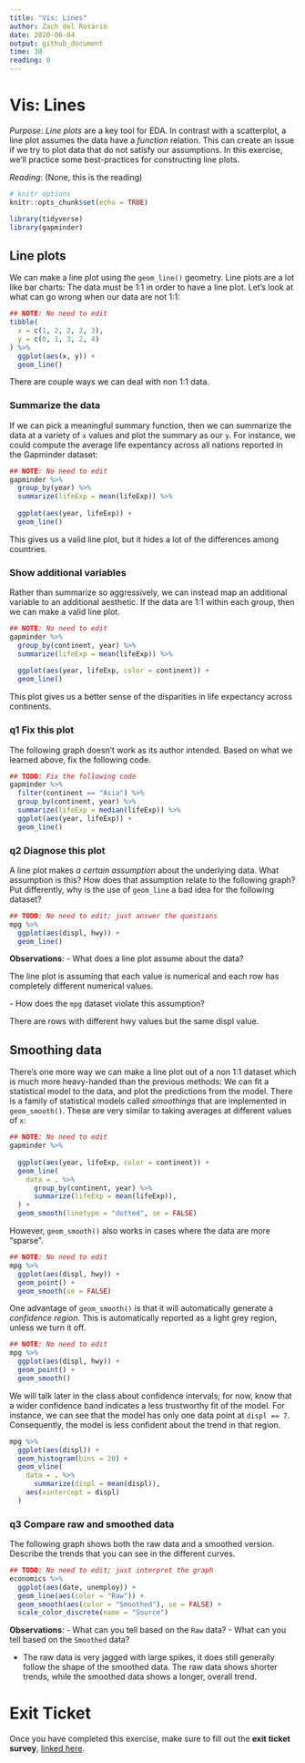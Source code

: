 ```yaml
---
title: "Vis: Lines"
author: Zach del Rosario
date: 2020-06-04
output: github_document
time: 30
reading: 0
---
```


# Vis: Lines

*Purpose*: *Line plots* are a key tool for EDA. In contrast with a scatterplot, a line plot assumes the data have a *function* relation. This can create an issue if we try to plot data that do not satisfy our assumptions. In this exercise, we'll practice some best-practices for constructing line plots.

*Reading*: (None, this is the reading)

```r
# knitr options
knitr::opts_chunk$set(echo = TRUE)
```

```r
library(tidyverse)
library(gapminder)

```

## Line plots

We can make a line plot using the `geom_line()` geometry. Line plots are a lot like bar charts: The data must be 1:1 in order to have a line plot. Let's look at what can go wrong when our data are not 1:1:

```r
## NOTE: No need to edit
tibble(
  x = c(1, 2, 2, 2, 3),
  y = c(0, 1, 3, 2, 4)
) %>% 
  ggplot(aes(x, y)) +
  geom_line()
```

There are couple ways we can deal with non 1:1 data.

### Summarize the data

If we can pick a meaningful summary function, then we can summarize the data at a variety of `x` values and plot the summary as our `y`. For instance, we could compute the average life expentancy across all nations reported in the Gapminder dataset:

```r
## NOTE: No need to edit
gapminder %>% 
  group_by(year) %>% 
  summarize(lifeExp = mean(lifeExp)) %>% 
  
  ggplot(aes(year, lifeExp)) +
  geom_line()
```

This gives us a valid line plot, but it hides a lot of the differences among countries.

### Show additional variables

Rather than summarize so aggressively, we can instead map an additional variable to an additional aesthetic. If the data are 1:1 within each group, then we can make a valid line plot.

```r
## NOTE: No need to edit
gapminder %>% 
  group_by(continent, year) %>% 
  summarize(lifeExp = mean(lifeExp)) %>% 
  
  ggplot(aes(year, lifeExp, color = continent)) +
  geom_line()
```

This plot gives us a better sense of the disparities in life expectancy across continents.

### **q1** Fix this plot

The following graph doesn't work as its author intended. Based on what we learned above, fix the following code.

```r
## TODO: Fix the following code
gapminder %>%
  filter(continent == "Asia") %>%
  group_by(continent, year) %>%
  summarize(lifeExp = median(lifeExp)) %>% 
  ggplot(aes(year, lifeExp)) +
  geom_line()
```

### **q2** Diagnose this plot

A line plot makes *a certain assumption* about the underlying data. What assumption is this? How does that assumption relate to the following graph? Put differently, why is the use of `geom_line` a bad idea for the following dataset?

```r
## TODO: No need to edit; just answer the questions
mpg %>%
  ggplot(aes(displ, hwy)) +
  geom_line()
```

**Observations**: - What does a line plot assume about the data?

The line plot is assuming that each value is numerical and each row has completely different numerical values.

\- How does the `mpg` dataset violate this assumption?

There are rows with different hwy values but the same displ value.

## Smoothing data

There's one more way we can make a line plot out of a non 1:1 dataset which is much more heavy-handed than the previous methods: We can fit a statistical model to the data, and plot the predictions from the model. There is a family of statistical models called *smoothings* that are implemented in `geom_smooth()`. These are very similar to taking averages at different values of `x`:

```r
## NOTE: No need to edit
gapminder %>% 
  
  ggplot(aes(year, lifeExp, color = continent)) +
  geom_line(
    data = . %>% 
      group_by(continent, year) %>% 
      summarize(lifeExp = mean(lifeExp)),
  ) +
  geom_smooth(linetype = "dotted", se = FALSE)
```

However, `geom_smooth()` also works in cases where the data are more "sparse".

```r
## NOTE: No need to edit
mpg %>% 
  ggplot(aes(displ, hwy)) +
  geom_point() +
  geom_smooth(se = FALSE)
```

One advantage of `geom_smooth()` is that it will automatically generate a *confidence region*. This is automatically reported as a light grey region, unless we turn it off.

```r
## NOTE: No need to edit
mpg %>% 
  ggplot(aes(displ, hwy)) +
  geom_point() +
  geom_smooth()
```

We will talk later in the class about confidence intervals; for now, know that a wider confidence band indicates a less trustworthy fit of the model. For instance, we can see that the model has only one data point at `displ == 7`. Consequently, the model is less confident about the trend in that region.

```r
mpg %>% 
  ggplot(aes(displ)) +
  geom_histogram(bins = 20) +
  geom_vline(
    data = . %>% 
      summarize(displ = mean(displ)),
    aes(xintercept = displ)
  )
```

### **q3** Compare raw and smoothed data

The following graph shows both the raw data and a smoothed version. Describe the trends that you can see in the different curves.

```r
## TODO: No need to edit; just interpret the graph
economics %>%
  ggplot(aes(date, unemploy)) +
  geom_line(aes(color = "Raw")) +
  geom_smooth(aes(color = "Smoothed"), se = FALSE) +
  scale_color_discrete(name = "Source")
```

**Observations**: - What can you tell based on the `Raw` data? - What can you tell based on the `Smoothed` data?

-   The raw data is very jagged with large spikes, it does still generally follow the shape of the smoothed data. The raw data shows shorter trends, while the smoothed data shows a longer, overall trend.

<!-- include-exit-ticket -->

# Exit Ticket

<!-- -------------------------------------------------- -->

Once you have completed this exercise, make sure to fill out the **exit ticket survey**, [linked here](https://docs.google.com/forms/d/e/1FAIpQLSeuq2LFIwWcm05e8-JU84A3irdEL7JkXhMq5Xtoalib36LFHw/viewform?usp=pp_url&entry.693978880=e-vis05-lines-assignment.Rmd).
